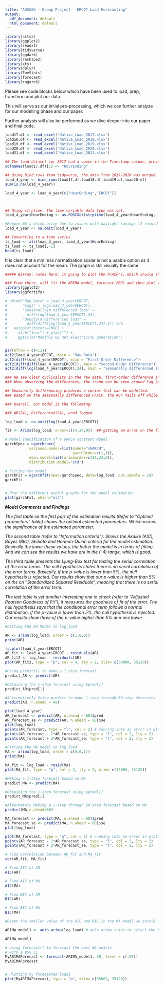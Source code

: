```yaml
---
title: "ADS506 - Group Project - ERCOT Load Forecasting"
output:
  pdf_document: default
  html_document: default
---
```


```r
library(astsa)
library(ggplot2)
library(readxl)
library(tidyverse)
library(ggdark)
library(reshape2) 
library(xts)
library(dplyr)
library(EnvStats)
library(forecast)
library(rugarch)
```

Please see code blocks below which have been used to load, prep, transform and plot our data.

This will serve as our initial pre-processing, which we can further analyze for our modelling phase and our paper.

Further analysis will also be performed as we dive deeper into our paper and final code. 


```r
load17.df <- read_excel('Native_Load_2017.xlsx')
load18.df <- read_excel('Native_Load_2018.xlsx')
load19.df <- read_excel('Native_Load_2019.xlsx')
load20.df <- read_excel('Native_Load_2020.xlsx')
load21.df <- read_excel('Native_Load_2021.xlsx')
```


```r
## The load dataset for 2017 had a space in the Timestamp column, preventing the binding of the four years
colnames(load17.df)[1] <- "HourEnding"

## Using bind_rows from tidyverse, the data from 2017-2020 was merged.
load_4_year <- bind_rows(load17.df,load18.df,load19.df,load20.df)
sum(is.na(load_4_year))

load_4_year <- load_4_year[c("HourEnding","ERCOT")]



## Using strptime, the time variable data type was set. 
load_4_year$HourEnding <- as.POSIXct(strptime(load_4_year$HourEnding, format="%m/%d/%Y %H:%M"))

#Remove NA's which arise due to issues with daylight savings (1 record in each year)
load_4_year <- na.omit(load_4_year)

## Converting to a time series
ts_load <- xts(load_4_year, load_4_year$HourEnding)
ts_load <- ts_load[,-1]
head(ts_load)
```



It is clear that a min max normalization scalar is not a usable option as it does not account for the mean. The graph is still visually the same.


```r

##### Bikram: notes here; im going to plot the P/ACF's, which should show if we need to difference, AR(x) and MA(x).

### From there, will fit the ARIMA model, forecast 2021 and then plot the dataset vs forecast
library(ggplot2)
library(ggfortify)

# cbind("Raw Data" = load_4_year$ERCOT,
#       "Logs" = log(load_4_year$ERCOT),
#       "Seasonally\n differenced logs" =
#         diff(log(load_4_year$ERCOT),24),
#       "Doubly\n differenced logs" =
#         diff(diff(log(load_4_year$ERCOT),24),1)) %>%
#   autoplot(facets=TRUE) +
#     xlab("Year") + ylab("") +
#     ggtitle("Monthly US net electricity generation")


par(mfrow = c(4,1)) 
acf2(load_4_year$ERCOT, main = "Raw Data")
acf2(diff(load_4_year$ERCOT), main = "First-Order Difference")
acf2(diff(diff(load_4_year$ERCOT)), main = "Second-Order Difference")
acf2(diff(log(load_4_year$ERCOT),24), main = "Seasonally differenced logs")

### We see clear cyclicality in the raw data, first-order difference and second order difference. 
### When observing the differences, the trend can be seen around lag 24, indiciating this is a daily autocorrelatioj (e.g. power demand at any given hour today will be highly correlated to the demand at the same time 24, 48, 72 hours ago etc.)

## Seasonally differencing produces a series that can be modelled.
### Based on the seasonally differenced P/ACF, the ACF tails off while the P/ACF cuts off. This indicates an AR(p) model. 

```

```r

### Overall, our model is the following:

### AR(24), Differenced(24), annd logged

log_load <- na.omit(log(load_4_year$ERCOT))

fit <- Arima(log_load, order=c(24,24,0))  ## getting an error on the fit

```

```r

# Model specification of a GARCH constant model
garchSpec = ugarchspec(
           variance.model=list(model="sGARCH",
                               garchOrder=c(1,1)),
           mean.model=list(arimaorder=c(24,24,0)), 
           distribution.model="std")

# Fitting the model
garchFit = ugarchfit(spec=garchSpec, data=log_load, out.sample = 20)
garchFit


# Plot the different useful graphs for the model estimation
plot(garchFit, which="all")
```

***Model Comments and Findings***

*The first table on the first part of the estimation results (Refer to "Optimal parameters" table) shows the optimal estimated parameters. Which means the significance of the estimated parameter.* 

*The second table (refer to "Information criteria"). Shows the Akaike (AIC), Bayes (BIC), Shibata and Hannan-Quinn criteria for the model estimation. Basically the lower these values, the better the model is in terms of fitting. And we can see the results we have are in the (-4) range, which is good.*


*The third table presents the Ljung-Box test for testing the serial correlation of the error terms. The null hypothesis states there is no serial correlation of the error terms. Basically, if the p-value is lower than 5%, the null hypothesis is rejected. Our results show that our p-value is higher than 5% on the on "Standardized Squared Residuals", meaning that there is no serial correlation of the error term.*


*The last table is yet another interesting one to check (refer to "Adjusted Pearson Goodness of Fit"), it measures the goodness of fit of the error. The null hypothesis says that the conditional error term follows a normal distribution. If the p-value is lower than 5%, the null hypothesis is rejected. Our results show three of the p-value higher than 5% and one lower.*


```r

#Fitting the AR Model to log_load

AR <- arima(log_load, order = c(1,0,0))
print(AR)

ts.plot(load_4_year$ERCOT)
AR_fit <- load_4_year$ERCOT - residuals(AR)
AR_fit2 <- log_load - residuals(AR)
plot(AR_fit2, type = "p", col = 4, lty = 2, xlim= c(35000, 35120))

#Using predict() to make a 1-step forecast
predict_AR <- predict(AR)

#Obtaining the 1-step forecast using $pred[1]
predict_AR$pred[1]

#ALternatively Using predict to make 1-step through 60-step forecasts
predict(AR, n.ahead = 60)

plot(load_4_year)
AR_forecast <- predict(AR, n.ahead = 60)$pred
AR_forecast_se <- predict(AR, n.ahead = 60)$se
plot(log_load)
points(AR_forecast, type = "l", col = 2) # running into an error in plotting the follow on forecasted values
points(AR_forecast - 2*AR_forecast_se, type = "l", col = 2, lty = 2)
points(AR_forecast + 2*AR_forecast_se, type = "l", col = 2, lty = 2)

#Fitting the MA model to log_load
MA <- arima(log_load, order = c(0,0,1))
print(MA)

MA_fit <- log_load - resid(MA)
plot(MA_fit, type = "p", col = 2, lty = 2, xlim= c(35000, 35120))

#Making a 1-step forecast based on MA
predict_MA <- predict(MA)

#Obtaining the 1-step forecast using $pred[1]
predict_MA$pred[1]

#Alternately Making a 1-step through 60-step forecast based on MA
predict(MA,n.ahead=60)

MA_forecast <- predict(MA, n.ahead = 60)$pred
MA_forecast_se <- predict(MA, n.ahead = 60)$se
plot(log_load)

plot(MA_forecast, type = "p", col = 2) # running into an error in plotting the follow on forecasted values
points(AR_forecast - 2*AR_forecast_se, type = "l", col = 2, lty = 2)
points(AR_forecast + 2*AR_forecast_se, type = "l", col = 2, lty = 2)

# Find correlation between AR_fit and MA_fit
cor(AR_fit, MA_fit)

# Find AIC of AR
AIC(AR)

# Find AIC of MA
AIC(MA)

# Find BIC of AR
BIC(AR)

# Find BIC of MA
BIC(MA)

#Given the smaller value of the AIC and BIC in the MA model we should use that
```


```r
ARIMA_model1 <- auto.arima(log_load) # auto arima tries to select the best model

ARIMA_model1

# using forecast() to forecast the next 60 points
# with a 95% CI
MyARIMAForecast <- forecast(ARIMA_model1, 60, level = c(.95))
MyARIMAForecast


# Plotting my forecasted loads
plot(MyARIMAForecast, type = "p", xlim= c(35000, 35120))
```




